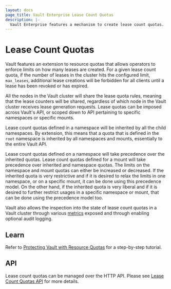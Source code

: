```yaml
---
layout: docs
page_title: Vault Enterprise Lease Count Quotas
description: |-
  Vault Enterprise features a mechanism to create lease count quotas.
---
```


# Lease Count Quotas

Vault features an extension to resource quotas that allows operators to enforce
limits on how many leases are created. For a given lease count quota, if the
number of leases in the cluster hits the configured limit, `max_leases`, additional
lease creations will be forbidden for all clients until a lease has been revoked
or has expired.

All the nodes in the Vault cluster will share the lease quota rules, meaning that
the lease counters will be shared, regardless of which node in the Vault cluster
receives lease generation requests. Lease quotas can be imposed across Vault's API,
or scoped down to API pertaining to specific namespaces or specific mounts.

Lease count quotas defined in a namespace will be inherited by all the child
namespaces. By extension, this means that a quota that is defined in the `root`
namespace is inherited by all namespaces and mounts, essentially to the entire
Vault API.

Lease count quotas defined on a namespace will take precedence over the inherited
quotas. Lease count quotas defined for a mount will take precedence over inherited
and namespace quotas. The limits on the namespace and mount quotas can either be
increased or decreased. If the inherited quota is very restrictive and if it is
desired to relax the limits in one namespace, or on a specific mount, it can be
done using this precedence model. On the other hand, if the inherited quota is
very liberal and if it is desired to further restrict usages in a specific
namespace or mount, that can be done using the precedence model too.

Vault also allows the inspection into the state of lease count quotas in a Vault
cluster through various [metrics](/vault/docs/internals/telemetry#Resource-Quota-Metrics)
exposed and through enabling optional audit logging.

## Learn

Refer to [Protecting Vault with Resource
Quotas](https://learn.hashicorp.com/vault/security/resource-quotas) for a
step-by-step tutorial.

## API

Lease count quotas can be managed over the HTTP API. Please see
[Lease Count Quotas API](/api/system/lease-count-quotas) for more details.
